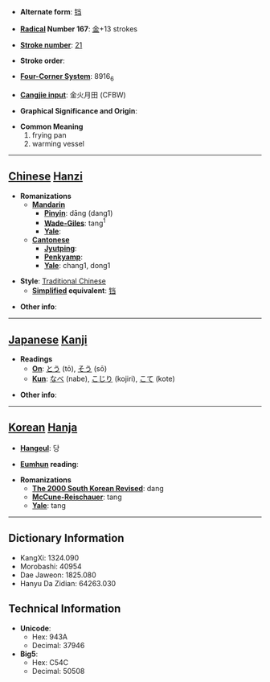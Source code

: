 * '''Alternate form''': [[铛]]

* '''[[Wiktionary:Chinese radical index| Radical]] Number 167''': [[Wiktionary:Chinese radical index 金|金]]+13 strokes

* '''[[Wiktionary:Chinese total strokes index|Stroke number]]''': [[Wiktionary:Chinese total strokes index 21|21]]

* '''Stroke order''': 

* '''[[Wiktionary:Chinese four corner index|Four-Corner System]]''': 8916<sub>6</sub>

* '''[[Wiktionary:Chinese Cangjie index|Cangjie input]]''': 金火月田 (CFBW)

* '''Graphical Significance and Origin''': 

* '''Common Meaning'''
*#frying pan
*# warming vessel


----

== [[Chinese]] [[Hanzi]] ==

* '''Romanizations'''
** '''[[Mandarin]]'''
*** '''[[Pinyin]]''': dāng (dang1)
*** '''[[Wade-Giles]]''': tang<sup>1</sup>
*** '''[[Yale]]''': 
** '''[[Cantonese]]'''
*** '''[[Jyutping]]''':
*** '''[[Penkyamp]]''': 
*** '''[[Yale]]''': chang1, dong1

* '''Style''': [[Traditional Chinese]] 
** '''[[Simplified Chinese|Simplified]] equivalent''': [[铛]]

* '''Other info''': 

----

== [[Japanese]] [[Kanji]] ==

* '''Readings'''
** '''[[On]]''': [[とう]] (tō), [[そう]] (sō)
** '''[[Kun]]''': [[なべ]] (nabe), [[こじり]] (kojiri), [[こて]] (kote)

* '''Other info''':  

----

== [[Korean]] [[Hanja]] ==

* '''[[Hangeul]]''': 당

* '''[[Eumhun]] reading''': 

* '''Romanizations'''
** '''[[The 2000 South Korean Revised Romanization|The 2000 South Korean Revised]]''': dang
** '''[[McCune-Reischauer]]''': tang
** '''[[Yale]]''': tang

----

== Dictionary Information ==

* KangXi: 1324.090
* Morobashi: 40954
* Dae Jaweon: 1825.080
* Hanyu Da Zidian: 64263.030

== Technical Information ==

* '''Unicode''':
** Hex: 943A
** Decimal: 37946
* '''Big5''':
** Hex: C54C
** Decimal: 50508